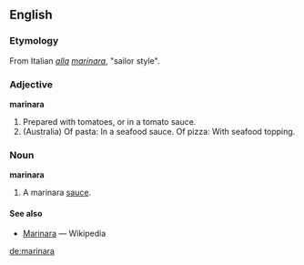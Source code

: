 ==English==

===Etymology===
From Italian ''[[alla]] [[marinaro|marinara]]'', "sailor style".

===Adjective===
'''marinara'''
# Prepared with tomatoes, or in a tomato sauce.
# (Australia) Of pasta: In a seafood sauce.  Of pizza: With seafood topping.

===Noun===
'''marinara'''
# A marinara [[sauce]].

====See also====
*[[w:Marinara|Marinara]] — Wikipedia

[[de:marinara]]